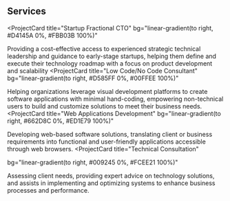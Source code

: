## Services
<ProjectCard
  title="Startup Fractional CTO"
  bg="linear-gradient(to right, #D4145A 0%, #FBB03B 100%)"
>
  Providing a cost-effective access to experienced strategic technical leadership and guidance to early-stage startups, helping them define and execute their technology roadmap with a focus on product development and scalability
</ProjectCard>
<ProjectCard
  title="Low Code/No Code Consultant"
  bg="linear-gradient(to right, #D585FF 0%, #00FFEE 100%)"
>
  Helping organizations leverage visual development platforms to create software applications with minimal hand-coding, empowering non-technical users to build and customize solutions to meet their business needs.
</ProjectCard>
<ProjectCard
  title="Web Applications Development"
  bg="linear-gradient(to right, #662D8C 0%, #ED1E79 100%)"
>
  Developing web-based software solutions, translating client or business requirements into functional and user-friendly applications accessible through web browsers.
</ProjectCard>
<ProjectCard
  title="Technical Consultation"

  bg="linear-gradient(to right, #009245 0%, #FCEE21 100%)"
>
  Assessing client needs, providing expert advice on technology solutions, and assists in implementing and optimizing systems to enhance business processes and performance.
</ProjectCard>

